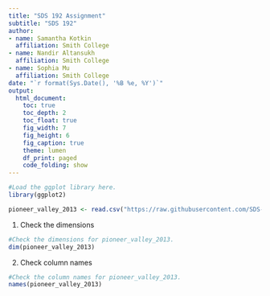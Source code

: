 ```yaml
---
title: "SDS 192 Assignment"
subtitle: "SDS 192"
author: 
- name: Samantha Kotkin
  affiliation: Smith College
- name: Nandir Altansukh
  affiliation: Smith College
- name: Sophia Mu
  affiliation: Smith College
date: "`r format(Sys.Date(), '%B %e, %Y')`"
output: 
  html_document:
    toc: true
    toc_depth: 2
    toc_float: true
    fig_width: 7
    fig_height: 6
    fig_caption: true
    theme: lumen
    df_print: paged
    code_folding: show
---
```




```r
#Load the ggplot library here.
library(ggplot2)
```

```r
pioneer_valley_2013 <- read.csv("https://raw.githubusercontent.com/SDS-192-Intro/sds-192-labs/main/Day7-GrammarGraphics/datasets/pioneer_valley_census_2013.csv", skip = 2)
```

1. Check the dimensions

```r
#Check the dimensions for pioneer_valley_2013.
dim(pioneer_valley_2013)
```

2. Check column names

```r
#Check the column names for pioneer_valley_2013.
names(pioneer_valley_2013)
```
